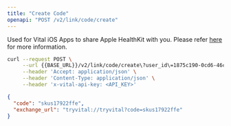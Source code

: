 ```yaml
---
title: "Create Code"
openapi: "POST /v2/link/code/create"
---
```


Used for Vital iOS Apps to share Apple HealthKit with you. Please refer [here](/wearables/vital-app/introduction) for more information.

<RequestExample>

```bash Bash
curl --request POST \
     --url {{BASE_URL}}/v2/link/code/create\?user_id\=1875c190-0cd6-46c1-8670-5b56a7794b78 \
     --header 'Accept: application/json' \
     --header 'Content-Type: application/json' \
     --header 'x-vital-api-key: <API_KEY>'
```

</RequestExample>

<ResponseExample>

```json Example
{
  "code": "skus17922ffe",
  "exchange_url": "tryvital://tryvital?code=skus17922ffe"
}
```

</ResponseExample>
